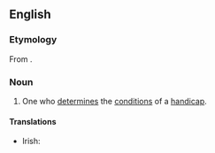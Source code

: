 ==English==

===Etymology===
From {{affix|en|handicap|-er}}.

===Noun===
{{en-noun}}

# One who [[determine]]s the [[condition]]s of a [[handicap]].

====Translations====
{{trans-top|one who determines the conditions of a handicap}}
* Irish: {{t|ga|cisí|m}}
{{trans-mid}}
{{trans-bottom}}